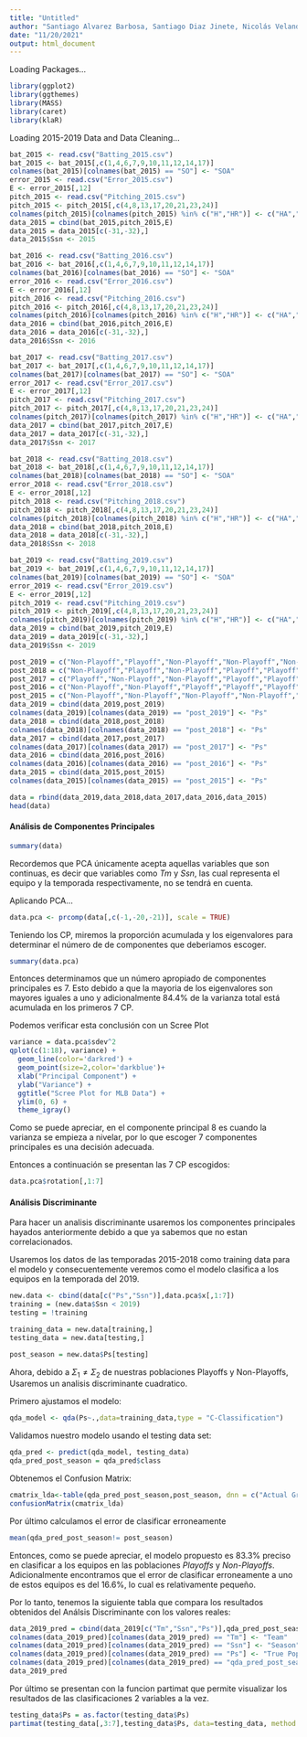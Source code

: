 ---
title: "Untitled"
author: "Santiago Alvarez Barbosa, Santiago Diaz Jinete, Nicolás Velandia Sanabria"
date: "11/20/2021"
output: html_document
---
Loading Packages...
```{r}
library(ggplot2)
library(ggthemes)
library(MASS)
library(caret)
library(klaR)
```

Loading 2015-2019 Data and Data Cleaning...
```{r}
bat_2015 <- read.csv("Batting_2015.csv")
bat_2015 <- bat_2015[,c(1,4,6,7,9,10,11,12,14,17)]
colnames(bat_2015)[colnames(bat_2015) == "SO"] <- "SOA"
error_2015 <- read.csv("Error_2015.csv")
E <- error_2015[,12]
pitch_2015 <- read.csv("Pitching_2015.csv")
pitch_2015 <- pitch_2015[,c(4,8,13,17,20,21,23,24)]
colnames(pitch_2015)[colnames(pitch_2015) %in% c("H","HR")] <- c("HA","HRA")
data_2015 = cbind(bat_2015,pitch_2015,E)
data_2015 = data_2015[c(-31,-32),]
data_2015$Ssn <- 2015 
```

```{r}
bat_2016 <- read.csv("Batting_2016.csv")
bat_2016 <- bat_2016[,c(1,4,6,7,9,10,11,12,14,17)]
colnames(bat_2016)[colnames(bat_2016) == "SO"] <- "SOA"
error_2016 <- read.csv("Error_2016.csv")
E <- error_2016[,12]
pitch_2016 <- read.csv("Pitching_2016.csv")
pitch_2016 <- pitch_2016[,c(4,8,13,17,20,21,23,24)]
colnames(pitch_2016)[colnames(pitch_2016) %in% c("H","HR")] <- c("HA","HRA")
data_2016 = cbind(bat_2016,pitch_2016,E)
data_2016 = data_2016[c(-31,-32),]
data_2016$Ssn <- 2016 
```

```{r}
bat_2017 <- read.csv("Batting_2017.csv")
bat_2017 <- bat_2017[,c(1,4,6,7,9,10,11,12,14,17)]
colnames(bat_2017)[colnames(bat_2017) == "SO"] <- "SOA"
error_2017 <- read.csv("Error_2017.csv")
E <- error_2017[,12]
pitch_2017 <- read.csv("Pitching_2017.csv")
pitch_2017 <- pitch_2017[,c(4,8,13,17,20,21,23,24)]
colnames(pitch_2017)[colnames(pitch_2017) %in% c("H","HR")] <- c("HA","HRA")
data_2017 = cbind(bat_2017,pitch_2017,E)
data_2017 = data_2017[c(-31,-32),]
data_2017$Ssn <- 2017 
```

```{r}
bat_2018 <- read.csv("Batting_2018.csv")
bat_2018 <- bat_2018[,c(1,4,6,7,9,10,11,12,14,17)]
colnames(bat_2018)[colnames(bat_2018) == "SO"] <- "SOA"
error_2018 <- read.csv("Error_2018.csv")
E <- error_2018[,12]
pitch_2018 <- read.csv("Pitching_2018.csv")
pitch_2018 <- pitch_2018[,c(4,8,13,17,20,21,23,24)]
colnames(pitch_2018)[colnames(pitch_2018) %in% c("H","HR")] <- c("HA","HRA")
data_2018 = cbind(bat_2018,pitch_2018,E)
data_2018 = data_2018[c(-31,-32),]
data_2018$Ssn <- 2018 
```

```{r}
bat_2019 <- read.csv("Batting_2019.csv")
bat_2019 <- bat_2019[,c(1,4,6,7,9,10,11,12,14,17)]
colnames(bat_2019)[colnames(bat_2019) == "SO"] <- "SOA"
error_2019 <- read.csv("Error_2019.csv")
E <- error_2019[,12]
pitch_2019 <- read.csv("Pitching_2019.csv")
pitch_2019 <- pitch_2019[,c(4,8,13,17,20,21,23,24)]
colnames(pitch_2019)[colnames(pitch_2019) %in% c("H","HR")] <- c("HA","HRA")
data_2019 = cbind(bat_2019,pitch_2019,E)
data_2019 = data_2019[c(-31,-32),]
data_2019$Ssn <- 2019 
```


```{r}
post_2019 = c("Non-Playoff","Playoff","Non-Playoff","Non-Playoff","Non-Playoff","Non-Playoff","Non-Playoff","Non-Playoff","Non-Playoff","Non-Playoff","Playoff","Non-Playoff","Non-Playoff","Playoff","Non-Playoff","Playoff","Playoff","Non-Playoff","Playoff","Playoff","Non-Playoff","Non-Playoff","Non-Playoff","Non-Playoff","Non-Playoff","Playoff","Playoff","Non-Playoff","Non-Playoff","Playoff")
post_2018 = c("Non-Playoff","Playoff","Non-Playoff","Playoff","Playoff","Non-Playoff","Non-Playoff","Playoff","Playoff","Non-Playoff","Playoff","Non-Playoff","Non-Playoff","Playoff","Non-Playoff","Playoff","Non-Playoff","Non-Playoff","Playoff","Playoff","Non-Playoff","Non-Playoff","Non-Playoff","Non-Playoff","Non-Playoff","Non-Playoff","Non-Playoff","Non-Playoff","Non-Playoff","Non-Playoff")
post_2017 = c("Playoff","Non-Playoff","Non-Playoff","Playoff","Playoff","Non-Playoff","Non-Playoff","Playoff","Playoff","Non-Playoff","Playoff","Non-Playoff","Non-Playoff","Playoff","Non-Playoff","Non-Playoff","Playoff","Non-Playoff","Playoff","Non-Playoff","Non-Playoff","Non-Playoff","Non-Playoff","Non-Playoff","Non-Playoff","Non-Playoff","Non-Playoff","Non-Playoff","Non-Playoff","Playoff")
post_2016 = c("Non-Playoff","Non-Playoff","Playoff","Playoff","Playoff","Non-Playoff","Non-Playoff","Playoff","Non-Playoff","Non-Playoff","Non-Playoff","Non-Playoff","Non-Playoff","Playoff","Non-Playoff","Non-Playoff","Non-Playoff","Playoff","Non-Playoff","Non-Playoff","Non-Playoff","Non-Playoff","Non-Playoff","Non-Playoff","Playoff","Non-Playoff","Non-Playoff","Playoff","Playoff","Playoff")
post_2015 = c("Non-Playoff","Non-Playoff","Non-Playoff","Non-Playoff","Playoff","Non-Playoff","Non-Playoff","Non-Playoff","Non-Playoff","Non-Playoff","Playoff","Playoff","Non-Playoff","Playoff","Non-Playoff","Non-Playoff","Non-Playoff","Playoff","Playoff","Non-Playoff","Non-Playoff","Playoff","Non-Playoff","Non-Playoff","Non-Playoff","Playoff","Non-Playoff","Playoff","Playoff","Non-Playoff")
data_2019 = cbind(data_2019,post_2019)
colnames(data_2019)[colnames(data_2019) == "post_2019"] <- "Ps"
data_2018 = cbind(data_2018,post_2018)
colnames(data_2018)[colnames(data_2018) == "post_2018"] <- "Ps"
data_2017 = cbind(data_2017,post_2017)
colnames(data_2017)[colnames(data_2017) == "post_2017"] <- "Ps"
data_2016 = cbind(data_2016,post_2016)
colnames(data_2016)[colnames(data_2016) == "post_2016"] <- "Ps"
data_2015 = cbind(data_2015,post_2015)
colnames(data_2015)[colnames(data_2015) == "post_2015"] <- "Ps"
```

```{r}
data = rbind(data_2019,data_2018,data_2017,data_2016,data_2015)
head(data)
```

#### Análisis de Componentes Principales 

```{r}
summary(data)
```
Recordemos que PCA únicamente acepta aquellas variables que son continuas, es decir que variables como *Tm* y *Ssn*, las cual representa el equipo y la temporada respectivamente, no se tendrá en cuenta.

Aplicando PCA...
```{r}
data.pca <- prcomp(data[,c(-1,-20,-21)], scale = TRUE)
```

Teniendo los CP, miremos la proporción acumulada y los eigenvalores para determinar el número de de componentes que deberiamos escoger.
```{r}
summary(data.pca)
```
Entonces determinamos que un número apropiado de componentes principales es 7. Esto debido a que la mayoria de los eigenvalores son mayores iguales a uno y adicionalmente 84.4% de la varianza total está acumulada en los primeros 7 CP. 

Podemos verificar esta conclusión con un Scree Plot

```{r}
variance = data.pca$sdev^2
qplot(c(1:18), variance) +
  geom_line(color='darkred') +
  geom_point(size=2,color='darkblue')+
  xlab("Principal Component") +
  ylab("Variance") +
  ggtitle("Scree Plot for MLB Data") +
  ylim(0, 6) +
  theme_igray() 
```
Como se puede apreciar, en el componente principal 8 es cuando la varianza se empieza a nivelar, por lo que escoger 7 componentes principales es una decisión adecuada.

Entonces a continuación se presentan las 7 CP escogidos:

```{r}
data.pca$rotation[,1:7]
```

#### Análisis Discriminante 

Para hacer un analisis discriminante usaremos los componentes principales hayados anteriormente debido a que ya sabemos que no estan correlacionados.

Usaremos los datos de las temporadas 2015-2018 como training data para el modelo y consecuentemente veremos como el modelo clasifica a los equipos en la temporada del 2019.

```{r}
new.data <- cbind(data[c("Ps","Ssn")],data.pca$x[,1:7])
training = (new.data$Ssn < 2019)
testing = !training

training_data = new.data[training,]
testing_data = new.data[testing,]

post_season = new.data$Ps[testing]
```

Ahora, debido a $\Sigma_1 \neq \Sigma_2$ de nuestras poblaciones Playoffs y Non-Playoffs, Usaremos un analisis discriminante cuadratico. 

Primero ajustamos el modelo:
```{r}
qda_model <- qda(Ps~.,data=training_data,type = "C-Classification")
```

Validamos nuestro modelo usando el testing data set:
```{r}
qda_pred <- predict(qda_model, testing_data)
qda_pred_post_season = qda_pred$class
```

Obtenemos el Confusion Matrix:
```{r}
cmatrix_lda<-table(qda_pred_post_season,post_season, dnn = c("Actual Group", "Predicted Group"))
confusionMatrix(cmatrix_lda)
```

Por último calculamos el error de clasificar erroneamente
```{r}
mean(qda_pred_post_season!= post_season)
```
Entonces, como se puede apreciar, el modelo propuesto es 83.3% preciso en clasificar a los equipos en las poblaciones *Playoffs* y *Non-Playoffs*. Adicionalmente encontramos que el error de clasificar erroneamente a uno de estos equipos es del 16.6%, lo cual es relativamente pequeño.

Por lo tanto, tenemos la siguiente tabla que compara los resultados obtenidos del Análsis Discriminante con los valores reales:
```{r}
data_2019_pred = cbind(data_2019[c("Tm","Ssn","Ps")],qda_pred_post_season)
colnames(data_2019_pred)[colnames(data_2019_pred) == "Tm"] <- "Team"
colnames(data_2019_pred)[colnames(data_2019_pred) == "Ssn"] <- "Season"
colnames(data_2019_pred)[colnames(data_2019_pred) == "Ps"] <- "True Population"
colnames(data_2019_pred)[colnames(data_2019_pred) == "qda_pred_post_season"] <- "Predicted Population"
data_2019_pred
```

Por último se presentan con la funcion partimat que permite visualizar los resultados de las clasificaciones 2 variables a la vez.
```{r}
testing_data$Ps = as.factor(testing_data$Ps)
partimat(testing_data[,3:7],testing_data$Ps, data=testing_data, method = "qda")
```

